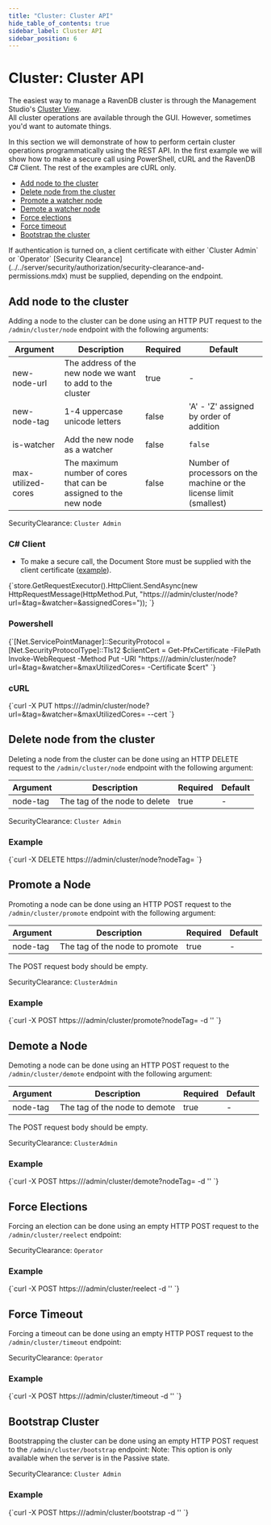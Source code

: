```yaml
---
title: "Cluster: Cluster API"
hide_table_of_contents: true
sidebar_label: Cluster API
sidebar_position: 6
---
```



# Cluster: Cluster API

The easiest way to manage a RavenDB cluster is through the Management Studio's [Cluster View](../../studio/server/cluster/cluster-view.mdx).  
All cluster operations are available through the GUI. However, sometimes you'd want to automate things. 

In this section we will demonstrate of how to perform certain cluster operations programmatically using the REST API.
In the first example we will show how to make a secure call using PowerShell, cURL and the RavenDB C# Client. The rest of the examples are cURL only.

- [Add node to the cluster](../../server/clustering/cluster-api.mdx#add-node-to-the-cluster)
- [Delete node from the cluster](../../server/clustering/cluster-api.mdx#delete-node-from-the-cluster)
- [Promote a watcher node](../../server/clustering/cluster-api.mdx#promote-a-node)
- [Demote a watcher node](../../server/clustering/cluster-api.mdx#demote-a-node)
- [Force elections](../../server/clustering/cluster-api.mdx#force-elections)
- [Force timeout](../../server/clustering/cluster-api.mdx#force-timeout)
- [Bootstrap the cluster](../../server/clustering/cluster-api.mdx#bootstrap-cluster)

<Admonition type="note" title="">
If authentication is turned on, a client certificate with either `Cluster Admin` or `Operator` [Security Clearance](../../server/security/authorization/security-clearance-and-permissions.mdx) must be supplied, depending on the endpoint.
</Admonition>

## Add node to the cluster

Adding a node to the cluster can be done using an HTTP PUT request to the `/admin/cluster/node` endpoint with the following arguments:

| Argument | Description | Required | Default |
| - | - | - | - |
| new-node-url | The address of the new node we want to add to the cluster | true | - |
| new-node-tag | 1-4 uppercase unicode letters | false | 'A' - 'Z' assigned by order of addition |
| is-watcher | Add the new node as a watcher | false | `false` |
| max-utilized-cores | The maximum number of cores that can be assigned to the new node | false | Number of processors on the machine or the license limit (smallest) |

SecurityClearance: `Cluster Admin`

### C# Client

* To make a secure call, the Document Store must be supplied with the client certificate ([example](../../client-api/setting-up-authentication-and-authorization.mdx#example---initializing-document-store-with-a-client-certificate)).

<TabItem value="add_node_with_args" label="add_node_with_args">
<CodeBlock language="csharp">
{`store.GetRequestExecutor().HttpClient.SendAsync(new HttpRequestMessage(HttpMethod.Put, "https://<server-url>/admin/cluster/node?url=<new-node-url>&tag=<new-node-tag>&watcher=<is-watcher>&assignedCores=<assigned-cores>"));
`}
</CodeBlock>
</TabItem>

### Powershell

<TabItem value="powershell" label="powershell">
<CodeBlock language="powershell">
{`[Net.ServicePointManager]::SecurityProtocol = [Net.SecurityProtocolType]::Tls12
$clientCert = Get-PfxCertificate -FilePath <path-to-pfx-cert>
Invoke-WebRequest -Method Put -URI "https://<server-url>/admin/cluster/node?url=<new-node-url>&tag=<new-node-tag>&watcher=<is-watcher>&maxUtilizedCores=<max-utilized-cores> -Certificate $cert"
`}
</CodeBlock>
</TabItem>

### cURL

<TabItem value="bash" label="bash">
<CodeBlock language="bash">
{`curl -X PUT https://<server-url>/admin/cluster/node?url=<new-node-url>&tag=<node-tag>&watcher=<is-watcher>&maxUtilizedCores=<max-utilized-cores> --cert <path-to-pem-cert>
`}
</CodeBlock>
</TabItem>



## Delete node from the cluster

Deleting a node from the cluster can be done using an HTTP DELETE request to the `/admin/cluster/node` endpoint with the following argument:

| Argument | Description | Required | Default |
| - | - | - | - |
| node-tag | The tag of the node to delete | true | -

SecurityClearance: `Cluster Admin`

### Example

<TabItem value="bash" label="bash">
<CodeBlock language="bash">
{`curl -X DELETE https://<server-url>/admin/cluster/node?nodeTag=<node-tag>
`}
</CodeBlock>
</TabItem>



## Promote a Node

Promoting a node can be done using an HTTP POST request to the `/admin/cluster/promote` 
endpoint with the following argument:

| Argument | Description | Required | Default |
| - | - | - | - |
| node-tag | The tag of the node to promote | true | -

The POST request body should be empty.

SecurityClearance: `ClusterAdmin`

### Example

<TabItem value="bash" label="bash">
<CodeBlock language="bash">
{`curl -X POST https://<server-url>/admin/cluster/promote?nodeTag=<node-tag> -d ''
`}
</CodeBlock>
</TabItem>



## Demote a Node

Demoting a node can be done using an HTTP POST request to the `/admin/cluster/demote` endpoint with the following argument:

| Argument | Description | Required | Default |
| - | - | - | - |
| node-tag | The tag of the node to demote | true | -

The POST request body should be empty.

SecurityClearance: `ClusterAdmin`

### Example

<TabItem value="bash" label="bash">
<CodeBlock language="bash">
{`curl -X POST https://<server-url>/admin/cluster/demote?nodeTag=<node-tag> -d ''
`}
</CodeBlock>
</TabItem>



## Force Elections

Forcing an election can be done using an empty HTTP POST request to the `/admin/cluster/reelect` endpoint:

SecurityClearance: `Operator`

### Example

<TabItem value="bash" label="bash">
<CodeBlock language="bash">
{`curl -X POST https://<server-url>/admin/cluster/reelect -d ''
`}
</CodeBlock>
</TabItem>



## Force Timeout

Forcing a timeout can be done using an empty HTTP POST request to the `/admin/cluster/timeout` endpoint:

SecurityClearance: `Operator`

### Example

<TabItem value="bash" label="bash">
<CodeBlock language="bash">
{`curl -X POST https://<server-url>/admin/cluster/timeout -d ''
`}
</CodeBlock>
</TabItem>



## Bootstrap Cluster

Bootstrapping the cluster can be done using an empty HTTP POST request to the `/admin/cluster/bootstrap` endpoint:
Note: This option is only available when the server is in the Passive state. 

SecurityClearance: `Cluster Admin`

### Example

<TabItem value="bash" label="bash">
<CodeBlock language="bash">
{`curl -X POST https://<server-url>/admin/cluster/bootstrap -d ''
`}
</CodeBlock>
</TabItem>

 
